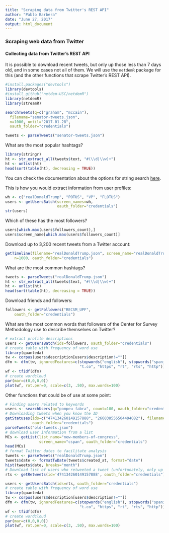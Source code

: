 ```yaml
---
title: "Scraping data from Twitter's REST API"
author: "Pablo Barbera"
date: "June 27, 2017"
output: html_document
---
```


### Scraping web data from Twitter

#### Collecting data from Twitter's REST API

It is possible to download recent tweets, but only up those less than 7 days old, and in some cases not all of them. We will use the `netdemR` package for this (and the other functions that scrape Twitter's REST API).

```r
#install.packages("devtools")
library(devtools)
#install_github("netdem-USC/netdemR")
library(netdemR)
library(streamR)

searchTweets(q=c("graham", "mccain"), 
  filename="senator-tweets.json",
  n=1000, until="2017-01-28", 
  oauth_folder="credentials")

tweets <- parseTweets("senator-tweets.json")
```

What are the most popular hashtags?
```r
library(stringr)
ht <- str_extract_all(tweets$text, "#(\\d|\\w)+")
ht <- unlist(ht)
head(sort(table(ht), decreasing = TRUE))
```

You can check the documentation about the options for string search [here](https://dev.twitter.com/rest/public/search).

This is how you would extract information from user profiles:

```r
wh <- c("realDonaldTrump", "POTUS", "VP", "FLOTUS")
users <- getUsersBatch(screen_names=wh,
                       oauth_folder="credentials")
str(users)
```

Which of these has the most followers?
```r
users[which.max(users$followers_count),]
users$screen_name[which.max(users$followers_count)]
```

Download up to 3,200 recent tweets from a Twitter account:
```r
getTimeline(filename="realDonaldTrump.json", screen_name="realDonaldTrump", 
    n=1000, oauth_folder="credentials")
```

What are the most common hashtags?
```r
tweets <- parseTweets("realDonaldTrump.json")
ht <- str_extract_all(tweets$text, "#(\\d|\\w)+")
ht <- unlist(ht)
head(sort(table(ht), decreasing = TRUE))
```

Download friends and followers:
```r
followers <- getFollowers("RECSM_UPF", 
    oauth_folder="credentials")
```

What are the most common words that followers of the Center for Survey Methodology use to describe themselves on Twitter?

```r
# extract profile descriptions
users <- getUsersBatch(ids=followers, oauth_folder="credentials")
# create table with frequency of word use
library(quanteda)
tw <- corpus(users$description[users$description!=""])
dfm <- dfm(tw, ignoredFeatures=c(stopwords("english"), stopwords("spanish"),
                                 "t.co", "https", "rt", "rts", "http"))
wf <- tfidf(dfm)
# create wordcloud
par(mar=c(0,0,0,0))
plot(wf, rot.per=0, scale=c(3, .50), max.words=100)

```

Other functions that could be of use at some point:

```r
# Finding users related to keywords
users <- searchUsers(q="pompeu fabra", count=100, oauth_folder="credentials")
# Downloading tweets when you know the ID
getStatuses(ids=c("474134260149157888", "266038556504494082"), filename="old-tweets.json",
            oauth_folder="credentials")
parseTweets("old-tweets.json")
# download user information from a list
MCs <- getList(list_name="new-members-of-congress", 
               screen_name="cspan", oauth_folder="credentials")
head(MCs)
# format Twitter dates to facilitate analysis
tweets <- parseTweets("realDonaldTrump.json")
tweets$date <- formatTwDate(tweets$created_at, format="date")
hist(tweets$date, breaks="month")
# Download list of users who retweeted a tweet (unfortunately, only up to 100)
rts <- getRetweets(id='474134260149157888', oauth_folder="credentials")

users <- getUsersBatch(ids=rts, oauth_folder="credentials")
# create table with frequency of word use
library(quanteda)
tw <- corpus(users$description[users$description!=""])
dfm <- dfm(tw, ignoredFeatures=c(stopwords("english"), stopwords("spanish"),
                                 "t.co", "https", "rt", "rts", "http"))
wf <- tfidf(dfm)
# create wordcloud
par(mar=c(0,0,0,0))
plot(wf, rot.per=0, scale=c(3, .50), max.words=100)

```


